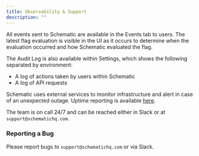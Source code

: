 ```yaml
---
title: Observability & Support
description: ""
---
```


All events sent to Schematic are available in the Events tab to users. The latest flag evaluation is visible in the UI as it occurs to determine when the evaluation occurred and how Schematic evaluated the flag.

The Audit Log is also available within Settings, which shows the following separated by environment:
- A log of actions taken by users within Schematic
- A log of API requests

Schematic uses external services to monitor infrastructure and alert in case of an unexpected outage. Uptime reporting is available [here](https://schematic.statuspage.io/). 

The team is on call 24/7 and can be reached either in Slack or at `support@schematichq.com`.

### Reporting a Bug

Please report bugs to `support@schematichq.com` or via Slack.